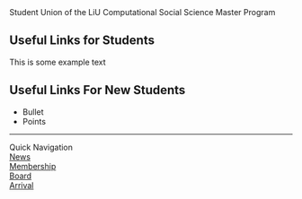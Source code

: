 

<div class="center-text lightblue-h1"> Student Union of the LiU Computational Social Science Master Program </div>


::: grid
::: g-col-6

## Useful Links for Students

This is some example text
:::
::: g-col-6

## Useful Links For New Students
- Bullet
- Points


:::
:::

---

<div class="center-text lightblue-h1"> Quick Navigation </div>

<div class="grid button-container">
  <div class="g-col-3 right-text  text-scp">[ [News](news.qmd) ]{.button}</div>
  
  <div class="g-col-3 center-text text-scp">[ [Membership](membership.qmd)]{.button}</div>
  
  <div class="g-col-3 center-text text-scp">[ [Board](board.qmd) ]{.button}</div>
  
  <div class="g-col-3 left-text   text-scp">[ [Arrival](guides/arrival.qmd) ]{.button}</div>
  
</div>
\
---